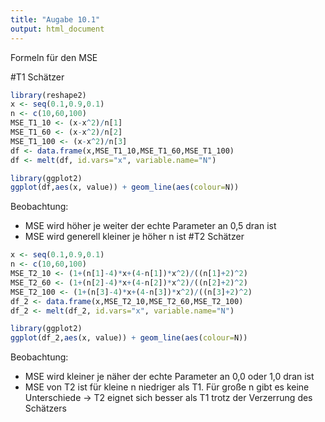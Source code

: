 ```yaml
---
title: "Augabe 10.1"
output: html_document
---
```


Formeln für den MSE

#T1 Schätzer
```r
library(reshape2)
x <- seq(0.1,0.9,0.1)
n <- c(10,60,100)
MSE_T1_10 <- (x-x^2)/n[1]
MSE_T1_60 <- (x-x^2)/n[2]
MSE_T1_100 <- (x-x^2)/n[3]
df <- data.frame(x,MSE_T1_10,MSE_T1_60,MSE_T1_100)
df <- melt(df, id.vars="x", variable.name="N")
```
```r
library(ggplot2)
ggplot(df,aes(x, value)) + geom_line(aes(colour=N))
```
\par
Beobachtung:
\par
- MSE wird höher je weiter der echte Parameter an 0,5 dran ist
\par
- MSE wird generell kleiner je höher n ist
\par
#T2 Schätzer
```r
x <- seq(0.1,0.9,0.1)
n <- c(10,60,100)
MSE_T2_10 <- (1+(n[1]-4)*x+(4-n[1])*x^2)/((n[1]+2)^2)
MSE_T2_60 <- (1+(n[2]-4)*x+(4-n[2])*x^2)/((n[2]+2)^2)
MSE_T2_100 <- (1+(n[3]-4)*x+(4-n[3])*x^2)/((n[3]+2)^2)
df_2 <- data.frame(x,MSE_T2_10,MSE_T2_60,MSE_T2_100)
df_2 <- melt(df_2, id.vars="x", variable.name="N")
```
```r
library(ggplot2)
ggplot(df_2,aes(x, value)) + geom_line(aes(colour=N))
```

\par
Beobachtung:
\par
- MSE wird kleiner je näher der echte Parameter an 0,0 oder 1,0 dran ist
\par
- MSE von T2 ist für kleine n niedriger als T1. Für große n gibt es keine Unterschiede
\par
-> T2 eignet sich besser als T1 trotz der Verzerrung des Schätzers

